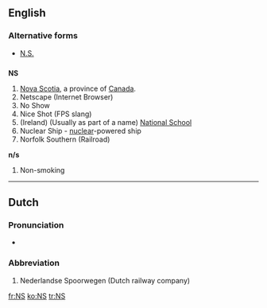 {{also|ns|ns.|nS|n's|N's|n/s|N/S}}

==English==

===Alternative forms===
* [[N.S.]] {{qualifier|Nova Scotia}}

==={{abbreviation}}===
'''NS'''

# [[Nova Scotia]], a province of [[Canada]].
# Netscape (Internet Browser)
# No Show
# Nice Shot (FPS slang)
# (Ireland) (Usually as part of a name) [[w:National school|National School]]
# Nuclear Ship - [[nuclear]]-powered ship
# Norfolk Southern (Railroad)
'''n/s'''
# Non-smoking

----

==Dutch==

===Pronunciation===
* {{audio|Nl-NS.ogg|audio}}

===Abbreviation===
{{infl|nl|abbreviation}}

# Nederlandse Spoorwegen (Dutch railway company)

[[fr:NS]]
[[ko:NS]]
[[tr:NS]]